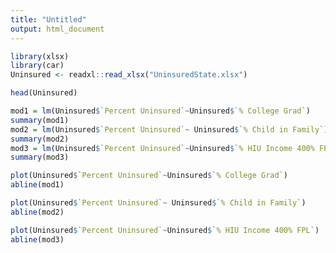 ```yaml
---
title: "Untitled"
output: html_document
---
```


```r
library(xlsx)
library(car)
Uninsured <- readxl::read_xlsx("UninsuredState.xlsx")
```

```r
head(Uninsured)
```

```r
mod1 = lm(Uninsured$`Percent Uninsured`~Uninsured$`% College Grad`)
summary(mod1)
mod2 = lm(Uninsured$`Percent Uninsured`~ Uninsured$`% Child in Family`)
summary(mod2)
mod3 = lm(Uninsured$`Percent Uninsured`~Uninsured$`% HIU Income 400% FPL`)
summary(mod3)
```

```r
plot(Uninsured$`Percent Uninsured`~Uninsured$`% College Grad`)
abline(mod1)
```

```r
plot(Uninsured$`Percent Uninsured`~ Uninsured$`% Child in Family`)
abline(mod2)
```


```r
plot(Uninsured$`Percent Uninsured`~Uninsured$`% HIU Income 400% FPL`)
abline(mod3)
```



